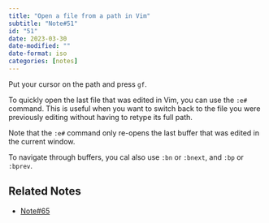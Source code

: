 ```yaml
---
title: "Open a file from a path in Vim"
subtitle: "Note#51"
id: "51"
date: 2023-03-30
date-modified: ""
date-format: iso
categories: [notes]
---
```

Put your cursor on the path and press `gf`.

To quickly open the last file that was edited in Vim, you can use the `:e#` command. This is useful when you want to switch back to the file you were previously editing without having to retype its full path.

Note that the `:e#` command only re-opens the last buffer that was edited in the current window.

To navigate through buffers, you cal also use `:bn` or `:bnext`, and `:bp` or `:bprev`.

## Related Notes

* [Note#65](/notes/65)
